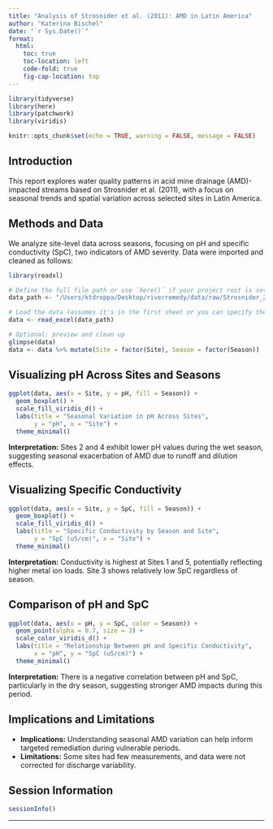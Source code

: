 ```yaml
---
title: "Analysis of Strosnider et al. (2011): AMD in Latin America"
author: "Katerina Bischel"
date: "`r Sys.Date()`"
format:
  html:
    toc: true
    toc-location: left
    code-fold: true
    fig-cap-location: top
---
```


```r
library(tidyverse)
library(here)
library(patchwork)
library(viridis)

knitr::opts_chunk$set(echo = TRUE, warning = FALSE, message = FALSE)
```

## Introduction

This report explores water quality patterns in acid mine drainage (AMD)-impacted streams based on Strosnider et al. (2011), with a focus on seasonal trends and spatial variation across selected sites in Latin America.

## Methods and Data

We analyze site-level data across seasons, focusing on pH and specific conductivity (SpC), two indicators of AMD severity. Data were imported and cleaned as follows:

```r
library(readxl)

# Define the full file path or use `here()` if your project root is set correctly
data_path <- "/Users/ktdroppa/Desktop/riverremedy/data/raw/Strosnider_2011_physical_data_all.xlsx"

# Load the data (assumes it's in the first sheet or you can specify the sheet)
data <- read_excel(data_path)

# Optional: preview and clean up
glimpse(data)
data <- data %>% mutate(Site = factor(Site), Season = factor(Season))
```

## Visualizing pH Across Sites and Seasons

```r
ggplot(data, aes(x = Site, y = pH, fill = Season)) +
  geom_boxplot() +
  scale_fill_viridis_d() +
  labs(title = "Seasonal Variation in pH Across Sites",
       y = "pH", x = "Site") +
  theme_minimal()
```

**Interpretation:** Sites 2 and 4 exhibit lower pH values during the wet season, suggesting seasonal exacerbation of AMD due to runoff and dilution effects.

## Visualizing Specific Conductivity

```r
ggplot(data, aes(x = Site, y = SpC, fill = Season)) +
  geom_boxplot() +
  scale_fill_viridis_d() +
  labs(title = "Specific Conductivity by Season and Site",
       y = "SpC (uS/cm)", x = "Site") +
  theme_minimal()
```

**Interpretation:** Conductivity is highest at Sites 1 and 5, potentially reflecting higher metal ion loads. Site 3 shows relatively low SpC regardless of season.

## Comparison of pH and SpC

```r
ggplot(data, aes(x = pH, y = SpC, color = Season)) +
  geom_point(alpha = 0.7, size = 3) +
  scale_color_viridis_d() +
  labs(title = "Relationship Between pH and Specific Conductivity",
       x = "pH", y = "SpC (uS/cm)") +
  theme_minimal()
```

**Interpretation:** There is a negative correlation between pH and SpC, particularly in the dry season, suggesting stronger AMD impacts during this period.

## Implications and Limitations

-   **Implications:** Understanding seasonal AMD variation can help inform targeted remediation during vulnerable periods.
-   **Limitations:** Some sites had few measurements, and data were not corrected for discharge variability.

## Session Information

```r
sessionInfo()
```

------------------------------------------------------------------------
